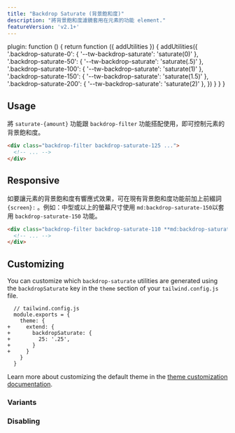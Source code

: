 ```yaml
---
title: "Backdrop Saturate (背景飽和度)"
description: "將背景飽和度濾鏡套用在元素的功能 element."
featureVersion: 'v2.1+'
---
```



  plugin: function () {
    return function ({ addUtilities }) {
      addUtilities({
        '.backdrop-saturate-0': { '--tw-backdrop-saturate': 'saturate(0)' },
        '.backdrop-saturate-50': { '--tw-backdrop-saturate': 'saturate(.5)' },
        '.backdrop-saturate-100': { '--tw-backdrop-saturate': 'saturate(1)' },
        '.backdrop-saturate-150': { '--tw-backdrop-saturate': 'saturate(1.5)' },
        '.backdrop-saturate-200': { '--tw-backdrop-saturate': 'saturate(2)' },
      })
    }
  }
}

## Usage

<!-- Use the `saturate-{amount}` utilities alongside the `backdrop-filter` utility to control an element's backdrop saturation. -->
將 `saturate-{amount}` 功能跟 `backdrop-filter` 功能搭配使用，即可控制元素的背景飽和度。

```html
<div class="backdrop-filter backdrop-saturate-125 ...">
  <!-- ... -->
</div>
```

## Responsive

<!-- To control an element's backrop saturation at a specific breakpoint, add a `{screen}:` prefix to any existing backdrop saturate utility. For example, use `md:backdrop-saturate-150` to apply the `backdrop-saturate-150` utility at only medium screen sizes and above. -->
如要讓元素的背景飽和度有響應式效果，可在現有背景飽和度功能前加上前綴詞 `{screen}:` 。例如：中型或以上的螢幕尺寸使用 `md:backdrop-saturate-150`以套用 `backdrop-saturate-150` 功能。

```html
<div class="backdrop-filter backdrop-saturate-110 **md:backdrop-saturate-150** ...">
  <!-- ... -->
</div>
```

<Responsive />

## Customizing

You can customize which `backdrop-saturate` utilities are generated using the `backdropSaturate` key in the `theme` section of your `tailwind.config.js` file.

```diff-js
  // tailwind.config.js
  module.exports = {
    theme: {
+     extend: {
+       backdropSaturate: {
+         25: '.25',
+       }
+     }
    }
  }
```

Learn more about customizing the default theme in the [theme customization documentation](/docs/theme#customizing-the-default-theme).

### Variants

<Variants plugin="backdropSaturate" name="backdrop saturate" />

### Disabling

<Disabling plugin="backdropSaturate" name="backdrop saturate" />
